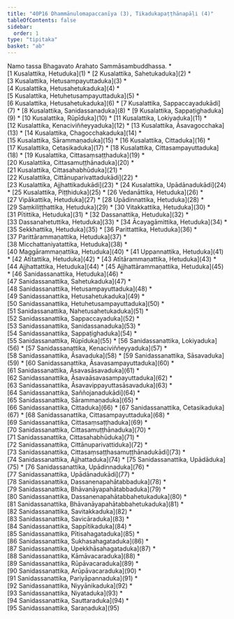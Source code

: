 ```yaml
---
title: "40P16 Dhammānulomapaccanīya (3), Tikadukapaṭṭhānapāḷi (4)"
tableOfContents: false
sidebar:
  order: 1
type: "tipitaka"
basket: "ab"
---
```


<Paragraph number="1" type="center">
Namo tassa Bhagavato Arahato Sammāsambuddhassa.

</Paragraph>

<TableOfContents>
* [1 Kusalattika, Hetuduka](1)
* [2 Kusalattika, Sahetukaduka](2)
* [3 Kusalattika, Hetusampayuttaduka](3)
* [4 Kusalattika, Hetusahetukaduka](4)
* [5 Kusalattika, Hetuhetusampayuttaduka](5)
* [6 Kusalattika, Hetusahetukaduka](6)
* [7 Kusalattika, Sappaccayadukādi](7)
* [8 Kusalattika, Sanidassanaduka](8)
* [9 Kusalattika, Sappaṭighaduka](9)
* [10 Kusalattika, Rūpīduka](10)
* [11 Kusalattika, Lokiyaduka](11)
* [12 Kusalattika, Kenaciviññeyyaduka](12)
* [13 Kusalattika, Āsavagocchaka](13)
* [14 Kusalattika, Chagocchakaduka](14)
* [15 Kusalattika, Sārammaṇaduka](15)
* [16 Kusalattika, Cittaduka](16)
* [17 Kusalattika, Cetasikaduka](17)
* [18 Kusalattika, Cittasampayuttaduka](18)
* [19 Kusalattika, Cittasaṃsaṭṭhaduka](19)
* [20 Kusalattika, Cittasamuṭṭhānaduka](20)
* [21 Kusalattika, Cittasahabhūduka](21)
* [22 Kusalattika, Cittānuparivattadukādi](22)
* [23 Kusalattika, Ajjhattikadukādi](23)
* [24 Kusalattika, Upādānadukādi](24)
* [25 Kusalattika, Piṭṭhiduka](25)
* [26 Vedanāttika, Hetuduka](26)
* [27 Vipākattika, Hetuduka](27)
* [28 Upādinnattika, Hetuduka](28)
* [29 Saṃkiliṭṭhattika, Hetuduka](29)
* [30 Vitakkattika, Hetuduka](30)
* [31 Pītittika, Hetuduka](31)
* [32 Dassanattika, Hetuduka](32)
* [33 Dassanahetuttika, Hetuduka](33)
* [34 Ācayagāmittika, Hetuduka](34)
* [35 Sekkhattika, Hetuduka](35)
* [36 Parittattika, Hetuduka](36)
* [37 Parittārammaṇattika, Hetuduka](37)
* [38 Micchattaniyatattika, Hetuduka](38)
* [40 Maggārammaṇattika, Hetuduka](40)
* [41 Uppannattika, Hetuduka](41)
* [42 Atītattika, Hetuduka](42)
* [43 Atītārammaṇattika, Hetuduka](43)
* [44 Ajjhattattika, Hetuduka](44)
* [45 Ajjhattārammaṇattika, Hetuduka](45)
* [46 Sanidassanattika, Hetuduka](46)
* [47 Sanidassanattika, Sahetukaduka](47)
* [48 Sanidassanattika, Hetusampayuttaduka](48)
* [49 Sanidassanattika, Hetusahetukaduka](49)
* [50 Sanidassanattika, Hetuhetusampayuttaduka](50)
* [51 Sanidassanattika, Nahetusahetukaduka](51)
* [52 Sanidassanattika, Sappaccayaduka](52)
* [53 Sanidassanattika, Sanidassanaduka](53)
* [54 Sanidassanattika, Sappaṭighaduka](54)
* [55 Sanidassanattika, Rūpīduka](55)
* [56 Sanidassanattika, Lokiyaduka](56)
* [57 Sanidassanattika, Kenaciviññeyyaduka](57)
* [58 Sanidassanattika, Āsavaduka](58)
* [59 Sanidassanattika, Sāsavaduka](59)
* [60 Sanidassanattika, Āsavasampayuttaduka](60)
* [61 Sanidassanattika, Āsavasāsavaduka](61)
* [62 Sanidassanattika, Āsavaāsavasampayuttaduka](62)
* [63 Sanidassanattika, Āsavavippayuttasāsavaduka](63)
* [64 Sanidassanattika, Saññojanadukādi](64)
* [65 Sanidassanattika, Sārammaṇaduka](65)
* [66 Sanidassanattika, Cittaduka](66)
* [67 Sanidassanattika, Cetasikaduka](67)
* [68 Sanidassanattika, Cittasampayuttaduka](68)
* [69 Sanidassanattika, Cittasaṃsaṭṭhaduka](69)
* [70 Sanidassanattika, Cittasamuṭṭhānaduka](70)
* [71 Sanidassanattika, Cittasahabhūduka](71)
* [72 Sanidassanattika, Cittānuparivattiduka](72)
* [73 Sanidassanattika, Cittasaṃsaṭṭhasamuṭṭhānadukādi](73)
* [74 Sanidassanattika, Ajjhattaduka](74)
* [75 Sanidassanattika, Upādāduka](75)
* [76 Sanidassanattika, Upādinnaduka](76)
* [77 Sanidassanattika, Upādānadukādi](77)
* [78 Sanidassanattika, Dassanenapahātabbaduka](78)
* [79 Sanidassanattika, Bhāvanāyapahātabbaduka](79)
* [80 Sanidassanattika, Dassanenapahātabbahetukaduka](80)
* [81 Sanidassanattika, Bhāvanāyapahātabbahetukaduka](81)
* [82 Sanidassanattika, Savitakkaduka](82)
* [83 Sanidassanattika, Savicāraduka](83)
* [84 Sanidassanattika, Sappītikaduka](84)
* [85 Sanidassanattika, Pītisahagataduka](85)
* [86 Sanidassanattika, Sukhasahagataduka](86)
* [87 Sanidassanattika, Upekkhāsahagataduka](87)
* [88 Sanidassanattika, Kāmāvacaraduka](88)
* [89 Sanidassanattika, Rūpāvacaraduka](89)
* [90 Sanidassanattika, Arūpāvacaraduka](90)
* [91 Sanidassanattika, Pariyāpannaduka](91)
* [92 Sanidassanattika, Niyyānikaduka](92)
* [93 Sanidassanattika, Niyataduka](93)
* [94 Sanidassanattika, Sauttaraduka](94)
* [95 Sanidassanattika, Saraṇaduka](95)
</TableOfContents>
